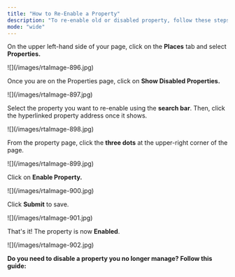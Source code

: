 ```yaml
---
title: "How to Re-Enable a Property"
description: "To re-enable old or disabled property, follow these steps."
mode: "wide"
---
```


On the upper left-hand side of your page, click on the **Places** tab and select **Properties.**

<Frame>
  ![](/images/rtaImage-896.jpg)
</Frame>

Once you are on the Properties page, click on **Show Disabled Properties.**

<Frame>
  ![](/images/rtaImage-897.jpg)
</Frame>

Select the property you want to re-enable using the **search bar**. Then, click the hyperlinked property address once it shows.

<Frame>
  ![](/images/rtaImage-898.jpg)
</Frame>

From the property page, click the **three dots** at the upper-right corner of the page.

<Frame>
  ![](/images/rtaImage-899.jpg)
</Frame>

Click on **Enable Property.**

<Frame>
  ![](/images/rtaImage-900.jpg)
</Frame>

Click **Submit** to save.

<Frame>
  ![](/images/rtaImage-901.jpg)
</Frame>

That's it\! The property is now **Enabled**.

<Frame>
  ![](/images/rtaImage-902.jpg)
</Frame>

**Do you need to disable a property you no longer manage? Follow this guide:**

<Card title="How to Remove a Property" icon="house-circle-xmark" iconType="duotone" horizontal href="/s/topic/0TO5e000000h9wqGAA/How-to-Remove-Properties">
  
</Card>
